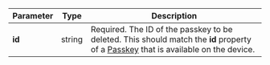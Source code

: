 | Parameter | Type | Description |
| --- | --- | --- |
| **id** | string | Required. The ID of the passkey to be deleted. This should match the **id** property of a [Passkey](/docs/embedded-reference-passkey-type) that is available on the device. |